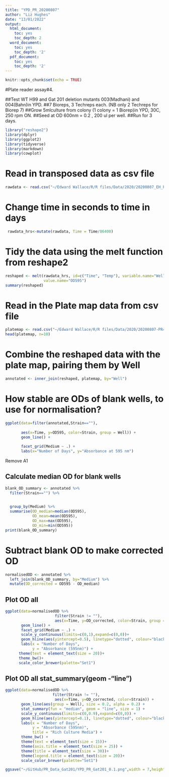 ```yaml
---
title: "YPD_PR_20200807"
author: "Liz Hughes"
date: "13/01/2022"
output:
  html_document:
    toc: yes
    toc_depth: 2
  word_document:
    toc: yes
    toc_depth: '2'
  pdf_document:
    toc: yes
    toc_depth: '2'
---
```


```r
knitr::opts_chunk$set(echo = TRUE)

```

#Plate reader assay#4.

##Test WT H99 and Gat 201 deletion mutants 003(Madhani) and 004(Bahn)in YPD.
##7 Bioreps, 3 Techreps each. (NB only 2 Techreps for Biorep 7)
##Grow 5mlculture from colony (1 colony = 1 Biorep)in YPD, 30C, 250 rpm ON.
##Seed at OD 600nm = 0.2 , 200 ul per well.
##Run for 3 days.
```r
library("reshape2")
library(dplyr)
library(ggplot2)
library(tidyverse)
library(markdown)
library(cowplot)
```



# Read in transposed data as csv file

```r
rawdata <- read.csv("~/Edward Wallace/R/R files/Data/2020/20200807_EH_PR4_YPD_WTGat201_TRSP.csv")

```

# Change time in seconds to time in days

```r
 rawdata_hrs<-mutate(rawdata, Time = Time/86400)
```

# Tidy the data using the melt function from reshape2

```r
reshaped <- melt(rawdata_hrs, id=c("Time", "Temp"), variable.name="Well",
                 value.name="OD595")
summary(reshaped)
```


# Read in the Plate map data from csv file

```r
platemap <- read.csv("~/Edward Wallace/R/R files/Data/2020/20200807-PR4_SetupCSV.csv")
head(platemap, n=10)

```

# Combine the reshaped data with the plate map, pairing them by Well

```r
annotated <- inner_join(reshaped, platemap, by="Well")

```


# How stable are ODs of blank wells, to use for normalisation?

```r
ggplot(data=filter(annotated,Strain==""), 
      
       aes(x=Time, y=OD595, color=Strain, group = Well)) + 
       geom_line() + 
 
       facet_grid(Medium ~ .) +
       labs(x="Number of Days", y="Absorbance at 595 nm")
```

Remove A1

## Calculate median OD for blank wells 

```r
blank_OD_summary <- annotated %>%
  filter(Strain=="") %>%
 

  group_by(Medium) %>%
  summarise(OD_median=median(OD595),
            OD_mean=mean(OD595),
            OD_max=max(OD595),
            OD_min=min(OD595))
print(blank_OD_summary)
```


# Subtract blank OD to make corrected OD 

```r
normalisedOD <- annotated %>%
  left_join(blank_OD_summary, by="Medium") %>%
  mutate(OD_corrected = OD595 - OD_median)

```

## Plot OD all 

```r
ggplot(data=normalisedOD %>%
                      filter(Strain != ""), 
                      aes(x=Time, y=OD_corrected, color=Strain, group = Well)) + 
       geom_line() + 
       facet_grid(Medium ~ .) +
       scale_y_continuous(limits=c(0,1),expand=c(0,0))+
       geom_hline(aes(yintercept=0.5), linetype="dotted", colour="black") +
       labs(x = "Number of Days",
            y = "Absorbance (595nm)") +
      theme(text = element_text(size = 20))+
      theme_bw()+
      scale_color_brewer(palette="Set1")
```

## Plot OD all stat_summary(geom -"line")

```r
ggplot(data=normalisedOD %>%
                     filter(Strain != ""), 
                      aes(x=Time, y=OD_corrected, color=Strain)) + 
       geom_line(aes(group = Well), size = 0.2, alpha = 0.2) + 
       stat_summary(fun = "median", geom = "line", size = 1) +
       scale_y_continuous(limits=c(0,0.9),expand=c(0,0)) +
       geom_hline(aes(yintercept=0.1), linetype="dotted", colour="black") +
       labs(x = "Number of Days",
            y = "Absorbance (595nm)",
            title = "Rich Culture Media") +
       theme_bw() +
       theme(text = element_text(size = 15))+
       theme(axis.title = element_text(size = 25)) +
       theme(title = element_text(size = 30))+
       theme(legend.title = element_text(size = 20))+
       scale_color_brewer(palette="Set1")
```

```r
ggsave("~/GitHub/PR_Data_Gat201/YPD_PR_Gat201_0.1.png",width = 7,height=5)
```








